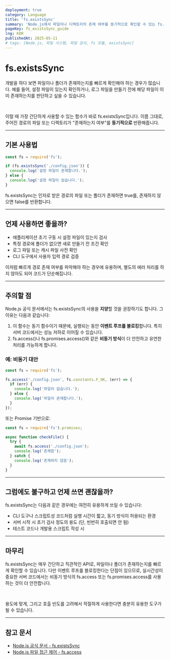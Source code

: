```yaml
---
deployment: true
category: Language
title: 'fs.existsSync'
summary: 'Node.js에서 파일이나 디렉토리의 존재 여부를 동기적으로 확인할 수 있는 fs.existsSync 함수의 사용법과 주의사항을 알아봅니다.'
pageKey: fs_existsSync_guide
lng: KOR
publishedAt: 2025-05-11
# tags: [Node.js, 파일 시스템, 파일 검사, fs 모듈, existsSync]
---
```


# fs.existsSync

개발을 하다 보면 파일이나 폴더가 존재하는지를 빠르게 확인해야 하는 경우가 많습니다. 예를 들어, 설정 파일이 있는지 확인하거나, 로그 파일을 만들기 전에 해당 파일이 이미 존재하는지를 판단하고 싶을 수 있습니다.

<br />

이럴 때 가장 간단하게 사용할 수 있는 함수가 바로 <codeline>fs.existsSync</codeline>입니다. 이름 그대로, 주어진 경로의 파일 또는 디렉토리가 "존재하는지 여부"를 **동기적으로** 반환해줍니다.

---

## 기본 사용법

```js title="fs-existsSync" showLineNumbers
const fs = require('fs');

if (fs.existsSync('./config.json')) {
  console.log('설정 파일이 존재합니다.');
} else {
  console.log('설정 파일이 없습니다.');
}
```

  <codeline>fs.existsSync</codeline>는 인자로 받은 경로의 파일 또는 폴더가 존재하면 <codeline>true</codeline>를, 존재하지 않으면 <codeline>false</codeline>를 반환합니다.

---

## 언제 사용하면 좋을까?

- 애플리케이션 초기 구동 시 설정 파일이 있는지 검사
- 특정 경로에 폴더가 없으면 새로 만들기 전 조건 확인
- 로그 파일 또는 캐시 파일 사전 확인
- CLI 도구에서 사용자 입력 경로 검증

이처럼 빠르게 경로 존재 여부를 파악해야 하는 경우에 유용하며, 별도의 에러 처리를 하지 않아도 되어 코드가 단순해집니다.

---

## 주의할 점

Node.js 공식 문서에서는 <codeline>fs.existsSync</codeline>의 사용을 **지양**할 것을 권장하기도 합니다. 그 이유는 다음과 같습니다:

1. 이 함수는 동기 함수이기 때문에, 실행되는 동안 **이벤트 루프를 블로킹**합니다. 특히 서버 코드에서는 성능 저하로 이어질 수 있습니다.
2. <codeline>fs.access()</codeline>나 <codeline>fs.promises.access()</codeline>와 같은 **비동기 방식**이 더 안전하고 유연한 처리를 가능하게 합니다.

### 예: 비동기 대안

```js title="fs-existsSync" showLineNumbers
const fs = require('fs');

fs.access('./config.json', fs.constants.F_OK, (err) => {
  if (err) {
    console.log('파일이 없습니다.');
  } else {
    console.log('파일이 존재합니다.');
  }
});
```

또는 Promise 기반으로:

```js title="fs-existsSync" showLineNumbers
const fs = require('fs').promises;

async function checkFile() {
  try {
    await fs.access('./config.json');
    console.log('존재함');
  } catch {
    console.log('존재하지 않음');
  }
}
```

---

## 그럼에도 불구하고 언제 쓰면 괜찮을까?

<codeline>fs.existsSync</codeline>는 다음과 같은 경우에는 여전히 유용하게 쓰일 수 있습니다:

- CLI 도구나 스크립트성 코드처럼 실행 시간이 짧고, 동기 방식이 허용되는 환경
- 서버 시작 시 초기 검사 정도의 용도 (단, 빈번히 호출되면 안 됨)
- 테스트 코드나 개발용 스크립트 작성 시

---

## 마무리

  <codeline>fs.existsSync</codeline>는 매우 간단하고 직관적인 API로, 파일이나 폴더가 존재하는지를 빠르게 확인할 수 있습니다. 다만 이벤트 루프를 블로킹한다는 단점이 있으므로, 실시간성이 중요한 서버 코드에서는 비동기 방식의 <codeline>fs.access</codeline> 또는 <codeline>fs.promises.access</codeline>를 사용하는 것이 더 안전합니다.

<br />

용도에 맞게, 그리고 호출 빈도를 고려해서 적절하게 사용한다면 충분히 유용한 도구가 될 수 있습니다.

---

## 참고 문서

- [Node.js 공식 문서 - fs.existsSync](https://nodejs.org/api/fs.html#fs_fsexistssync_path)
- [Node.js 파일 접근 제어 - fs.access](https://nodejs.org/api/fs.html#fs_fs_access_path_mode_callback)

